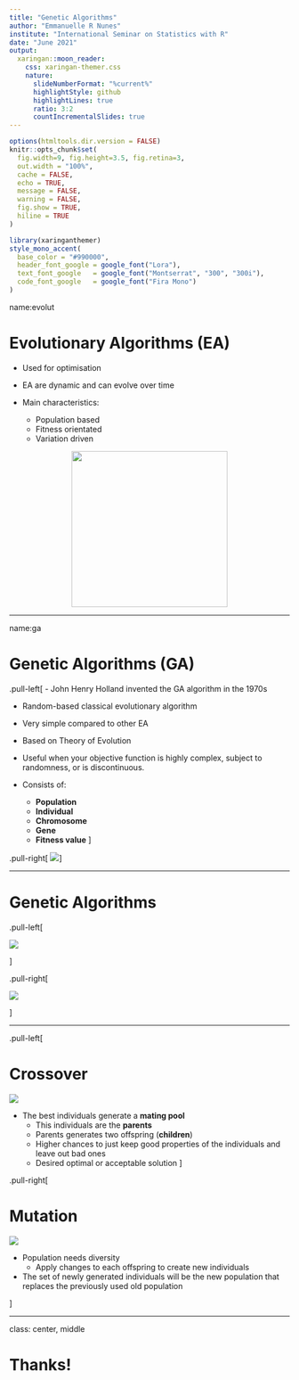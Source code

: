```yaml
---
title: "Genetic Algorithms"
author: "Emmanuelle R Nunes"
institute: "International Seminar on Statistics with R"  
date: "June 2021"
output:
  xaringan::moon_reader:
    css: xaringan-themer.css
    nature:
      slideNumberFormat: "%current%"
      highlightStyle: github
      highlightLines: true
      ratio: 3:2
      countIncrementalSlides: true
---
```


```r
options(htmltools.dir.version = FALSE)
knitr::opts_chunk$set(
  fig.width=9, fig.height=3.5, fig.retina=3,
  out.width = "100%",
  cache = FALSE,
  echo = TRUE,
  message = FALSE, 
  warning = FALSE,
  fig.show = TRUE,
  hiline = TRUE
)
```

```r
library(xaringanthemer)
style_mono_accent(
  base_color = "#990000", 
  header_font_google = google_font("Lora"),
  text_font_google   = google_font("Montserrat", "300", "300i"),
  code_font_google   = google_font("Fira Mono")
)
```

name:evolut

# Evolutionary Algorithms (EA)

- Used for optimisation

- EA are dynamic and can evolve over time

- Main characteristics:
  - Population based
  - Fitness orientated
  - Variation driven
  
<center><img src="www/degrade_evolucion.png" height="280px"/></center>

<!-- ![](www/degrade_evolucion.png =300) -->

---

name:ga

# Genetic Algorithms (GA)

.pull-left[
- John Henry Holland invented the GA algorithm in the 1970s

- Random-based classical evolutionary algorithm

- Very simple compared to other EA

- Based on Theory of Evolution

- Useful when your objective function is highly complex, subject to randomness, or is discontinuous.

- Consists of:
  - **Population**
  - **Individual**
  - **Chromosome**
  - **Gene**
  - **Fitness value**
]

.pull-right[
![](www/ga.png)
]

---

# Genetic Algorithms

.pull-left[

![](www/initialization.png)

]

.pull-right[

![](www/evaluation3.png)

]

---

.pull-left[

# Crossover

![](www/crossover.png)

- The best individuals generate a **mating pool** 
  - This individuals are the **parents**
  - Parents generates two offspring (**children**)
  - Higher chances to just keep good properties of the individuals and leave out bad ones
  - Desired optimal or acceptable solution
]

.pull-right[

# Mutation

![](www/mutation.png)

- Population needs diversity
  - Apply changes to each offspring to create new individuals
  
- The set of newly generated individuals will be the new population that replaces the previously used old population

]

---
class: center, middle

# Thanks!